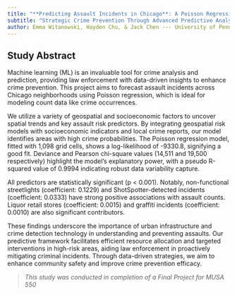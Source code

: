 ```yaml
---
title: "**Predicting Assault Incidents in Chicago**: A Poisson Regression Model Integrating Geospatial and Socioeconomic Variables"
subtitle: "Strategic Crime Prevention Through Advanced Predictive Analytics"
author: Emma Witanowski, Hayden Chu, & Jack Chen --- University of Pennsylvania, MUSA '25
---
```




## **Study Abstract**

Machine learning (ML) is an invaluable tool for crime analysis and prediction, providing law enforcement with data-driven insights to enhance crime prevention. This project aims to forecast assault incidents across Chicago neighborhoods using Poisson regression, which is ideal for modeling count data like crime occurrences.

We utilize a variety of geospatial and socioeconomic factors to uncover spatial trends and key assault risk predictors. By integrating geospatial risk models with socioeconomic indicators and local crime reports, our model identifies areas with high crime probabilities.
The Poisson regression model, fitted with 1,098 grid cells, shows a log-likelihood of -9330.8, signifying a good fit. Deviance and Pearson chi-square values (14,511 and 19,500 respectively) highlight the model's explanatory power, with a pseudo R-squared value of 0.9994 indicating robust data variability capture.

All predictors are statistically significant (p < 0.001). Notably, non-functional streetlights (coefficient: 0.1229) and ShotSpotter-detected incidents (coefficient: 0.0333) have strong positive associations with assault counts. Liquor retail stores (coefficient: 0.0015) and graffiti incidents (coefficient: 0.0010) are also significant contributors.

These findings underscore the importance of urban infrastructure and crime detection technology in understanding and preventing assaults. Our predictive framework facilitates efficient resource allocation and targeted interventions in high-risk areas, aiding law enforcement in proactively mitigating criminal incidents. Through data-driven strategies, we aim to enhance community safety and improve crime prevention efficacy.






>*This study was conducted in completion of a Final Project for MUSA 550*